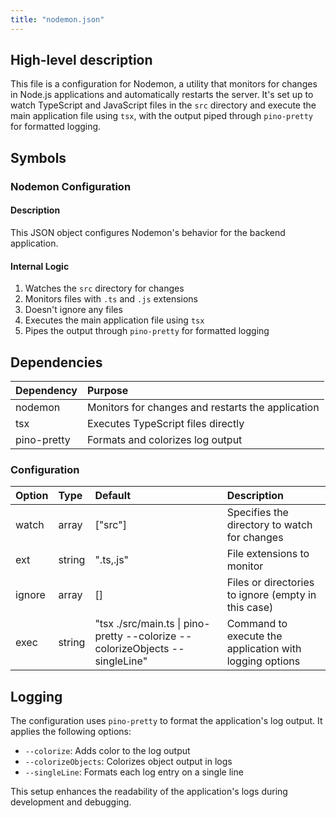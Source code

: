 ```yaml
---
title: "nodemon.json"
---
```


## High-level description
This file is a configuration for Nodemon, a utility that monitors for changes in Node.js applications and automatically restarts the server. It's set up to watch TypeScript and JavaScript files in the `src` directory and execute the main application file using `tsx`, with the output piped through `pino-pretty` for formatted logging.

## Symbols

### Nodemon Configuration
#### Description
This JSON object configures Nodemon's behavior for the backend application.

#### Internal Logic
1. Watches the `src` directory for changes
2. Monitors files with `.ts` and `.js` extensions
3. Doesn't ignore any files
4. Executes the main application file using `tsx`
5. Pipes the output through `pino-pretty` for formatted logging

## Dependencies
| Dependency | Purpose |
|:-----------|:--------|
| nodemon | Monitors for changes and restarts the application |
| tsx | Executes TypeScript files directly |
| pino-pretty | Formats and colorizes log output |

### Configuration
| Option | Type | Default | Description |
|:-------|:-----|:--------|:------------|
| watch | array | ["src"] | Specifies the directory to watch for changes |
| ext | string | ".ts,.js" | File extensions to monitor |
| ignore | array | [] | Files or directories to ignore (empty in this case) |
| exec | string | "tsx ./src/main.ts \| pino-pretty --colorize --colorizeObjects --singleLine" | Command to execute the application with logging options |

## Logging
The configuration uses `pino-pretty` to format the application's log output. It applies the following options:
- `--colorize`: Adds color to the log output
- `--colorizeObjects`: Colorizes object output in logs
- `--singleLine`: Formats each log entry on a single line

This setup enhances the readability of the application's logs during development and debugging.